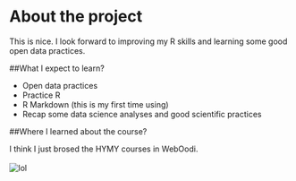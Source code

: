 
# About the project

This is nice. I look forward to improving my R skills and learning some good open data practices.
\


##What I expect to learn?

* Open data practices
* Practice R
* R Markdown (this is my first time using)
* Recap some data science analyses and good scientific practices
\

##Where I learned about the course?

I think I just brosed the HYMY courses in WebOodi.
\
\
![lol](https://media1.giphy.com/media/VHHxxFAeLaYzS/source.gif)
\
\
